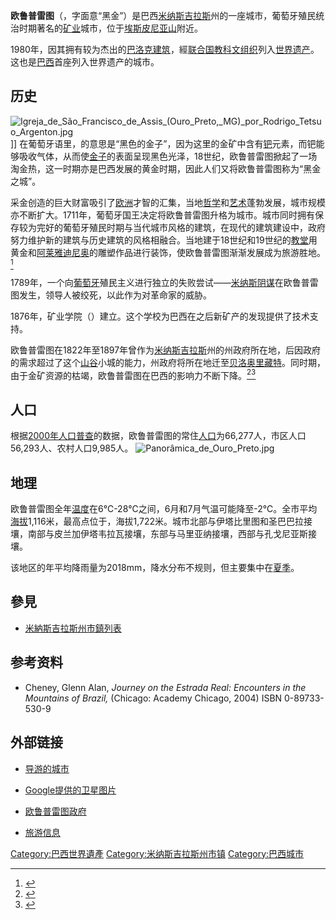 {{世界遗产概要表
|zh_name = 欧鲁普雷图历史名镇
|site_img = File:-i---i-_(6288971321).jpg
|site_img_capt = 欧鲁普雷图东部
|site_img_width =350px
|en_name = Historic Town of Ouro Preto
|fr_name = Ville historique d'Ouro Preto
|country = {{BRA}}
|area =
|criterion_c = (i),(iii)
|ID = 124
|Region = 拉丁美洲和加勒比地区
|rg_year = 1980
|Danger_year =
|ex_rg_year =
|iucn =
|remarks =
|org_url = http://whc.unesco.org/en/list/124
|map_img = File:MinasGerais Municip OuroPreto.svg
|map_img_width = 180px
|locator_x =
|locator_y =
|Coor = {{coord|20|23|07|S|43|30|13|W|type:city|display=title}}
}}
'''欧鲁普雷图'''（{{lang-pt|Ouro Preto}}，字面意“黑金”）是巴西[[米纳斯吉拉斯|米纳斯吉拉斯]]州的一座城市，葡萄牙殖民统治时期著名的[[矿业|矿业]]城市，位于[[埃斯皮尼亚山|埃斯皮尼亚山]]附近。

1980年，因其拥有较为杰出的[[巴洛克建筑|巴洛克建筑]]，經[[联合国教科文组织|联合国教科文组织]]列入[[世界遗产|世界遗产]]。这也是[[巴西|巴西]]首座列入世界遗产的城市。

== 历史 ==
[[File:Igreja_de_São_Francisco_de_Assis_(Ouro_Preto,_MG)_por_Rodrigo_Tetsuo_Argenton.jpg|thumb]]]]
在葡萄牙语里，{{lang|pt|Ouro Preto}}的意思是“黑色的金子”，因为这里的金矿中含有[[钯|钯]]元素，而钯能够吸收气体，从而使[[金子|金子]]的表面呈现黑色光泽，18世纪，欧鲁普雷图掀起了一场淘金热，这一时期亦是巴西发展的黄金时期，因此人们又将欧鲁普雷图称为“黑金之城”。

采金创造的巨大财富吸引了[[欧洲|欧洲]]才智的汇集，当地[[哲学|哲学]]和[[艺术|艺术]]蓬勃发展，城市规模亦不断扩大。1711年，葡萄牙国王决定将欧鲁普雷图升格为城市。城市同时拥有保存较为完好的葡萄牙殖民时期与当代城市风格的建筑，在现代的建筑建设中，政府努力维护新的建筑与历史建筑的风格相融合。当地建于18世纪和19世纪的[[教堂|教堂]]用黄金和[[阿莱雅迪尼奥|阿莱雅迪尼奥]]的雕塑作品进行装饰，使欧鲁普雷图渐渐发展成为旅游胜地。<ref>{{cite web |url=http://www.guwh.com/s/ssss/s0704.htm |language= |title=巴西的世界遗产 |publisher=世界遗产专题集邮网 |date= |accessdate=2010年5月7日 |deadurl=yes |archiveurl=https://web.archive.org/web/20070824103725/http://www.guwh.com/s/ssss/s0704.htm |archivedate=2007年8月24日 }}</ref>

1789年，一个向[[葡萄牙|葡萄牙]]殖民主义进行独立的失败尝试——[[米纳斯阴谋|米纳斯阴谋]]在欧鲁普雷图发生，领导人被绞死，以此作为对革命家的威胁。

1876年，矿业学院（{{lang|pt|Escola de Minas}}）建立。这个学校为巴西在之后新矿产的发现提供了技术支持。

欧鲁普雷图在1822年至1897年曾作为[[米纳斯吉拉斯|米纳斯吉拉斯]]州的州政府所在地，后因政府的需求超过了这个[[山谷|山谷]]小城的能力，州政府将所在地迁至[[贝洛奥里藏特|贝洛奥里藏特]]。同时期，由于金矿资源的枯竭，欧鲁普雷图在巴西的影响力不断下降。<ref>{{cite web |url=http://www.tripdv.com/view/v/zl_34683.html |language= |title=巴西：欧鲁普雷图（古镇） |publisher=旅游视频网 |date= |accessdate=2010年5月7日 |deadurl=yes |archiveurl=https://web.archive.org/web/20100514172644/http://www.tripdv.com/view/v/zl_34683.html |archivedate=2010年5月14日 }}</ref><ref>{{cite web |url=http://whc.unesco.org/en/list/124 |language=en |title=Historic Town of Ouro Preto |publisher=UNESCO |date= |accessdate=2010年5月7日 |archive-date=2012年7月9日 |archive-url=https://www.webcitation.org/691VhUL77?url=http://whc.unesco.org/en/list/124 |dead-url=no }}</ref>

== 人口 ==
根据[[2000年巴西人口普查|2000年人口普查]]的数据，欧鲁普雷图的常住[[人口|人口]]为66,277人，市区人口56,293人、农村人口9,985人。
[[File:Panorâmica_de_Ouro_Preto.jpg|thumb]]

== 地理 ==
欧鲁普雷图全年[[温度|温度]]在6℃-28℃之间，6月和7月气温可能降至-2℃。全市平均[[海拔|海拔]]1,116米，最高点位于{{lang|pt|Pico de Itacolomi}}，海拔1,722米。城市北部与伊塔比里图和圣巴巴拉接壤，南部与皮兰加伊塔韦拉瓦接壤，东部与马里亚纳接壤，西部与孔戈尼亚斯接壤。

该地区的年平均降雨量为2018mm，降水分布不规则，但主要集中在[[夏季|夏季]]。

== 參見 ==
* [[米納斯吉拉斯州市鎮列表|米納斯吉拉斯州市鎮列表]]

== 参考资料 ==
{{Portal box|南美洲|巴西|历史|世界遗产}}
{{reflist}}
* Cheney, Glenn Alan, ''Journey on the Estrada Real: Encounters in the Mountains of Brazil,'' (Chicago: Academy Chicago, 2004) ISBN 0-89733-530-9

== 外部链接 ==
{{commons+cat|Ouro_Preto|欧鲁普雷图|Ouro_Preto}}
* {{en icon}}[https://web.archive.org/web/20111104175521/http://ouropreto.travel/en/ 导游的城市]
* {{en icon}}[http://maps.google.com/maps?f=q&hl=en&q=ouro+preto,+brazil&ie=UTF8&z=17&ll=-20.386348,-43.503349&spn=0.00524,0.01075&t=k&om=0 Google提供的卫星图片] {{Wayback|url=http://maps.google.com/maps?f=q&hl=en&q=ouro+preto,+brazil&ie=UTF8&z=17&ll=-20.386348,-43.503349&spn=0.00524,0.01075&t=k&om=0 |date=20111020171310 }}
* {{pt icon}}[http://www.ouropreto.com.br/ 欧鲁普雷图政府] {{Wayback|url=http://www.ouropreto.com.br/ |date=20080517150029 }}
* {{pt icon}}[http://www.turismoouropreto.com/ 旅游信息] {{Wayback|url=http://www.turismoouropreto.com/ |date=20100211113331 }}
{{巴西世界遗产}}
{{米納斯吉拉斯州市鎮}}

[[Category:巴西世界遺產|Category:巴西世界遺產]]
[[Category:米纳斯吉拉斯州市镇|Category:米纳斯吉拉斯州市镇]]
[[Category:巴西城市|Category:巴西城市]]